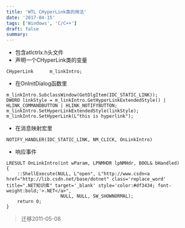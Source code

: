 ```yaml
---
title: 'WTL CHyperLink类的用法'
date: '2017-04-15'
tags: ['Windows', 'C/C++']
draft: false
summary: 
---
```


* 包含atlctrlx.h头文件 
* 声明一个CHyperLink类的变量
```
CHyperLink		m_linkIntro;
```
* 在OnInitDialog函数里
```
m_linkIntro.SubclassWindow(GetDlgItem(IDC_STATIC_LINK));
DWORD linkStyle = m_linkIntro.GetHyperLinkExtendedStyle() | HLINK_COMMANDBUTTON | HLINK_NOTIFYBUTTON;
m_linkIntro.SetHyperLinkExtendedStyle(linkStyle);
m_linkIntro.SetHyperLink(L"this is hyperlink");
```
* 在消息映射宏里
```
NOTIFY_HANDLER(IDC_STATIC_LINK, NM_CLICK, OnLinkIntro)
```
* 响应事件
```
LRESULT OnLinkIntro(int wParam, LPNMHDR lpNMHdr, BOOL& bHandled)
{
    ::ShellExecute(NULL, L"open", L"http://www.csdn<a href="http://lib.csdn.net/base/dotnet" class='replace_word' title=".NET知识库" target='_blank' style='color:#df3434; font-weight:bold;'>.NET</a>",
                    NULL, NULL, SW_SHOWNORMAL);
    return 0;
}
```
> 迁移2011-05-08